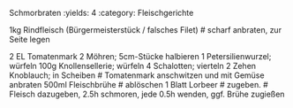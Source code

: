 Schmorbraten
:yields: 4
:category: Fleischgerichte

1kg Rindfleisch (Bürgermeisterstück / falsches Filet)
# scharf anbraten, zur Seite legen

2 EL Tomatenmark
2 Möhren; 5cm-Stücke halbieren
1 Petersilienwurzel; würfeln
100g  Knollensellerie; würfeln
4 Schalotten; vierteln
2 Zehen Knoblauch; in Scheiben
# Tomatenmark anschwitzen und mit Gemüse anbraten
500ml Fleischbrühe
# ablöschen
1 Blatt Lorbeer
# zugeben.
# Fleisch dazugeben, 2.5h schmoren, jede 0.5h wenden, ggf. Brühe zugießen

